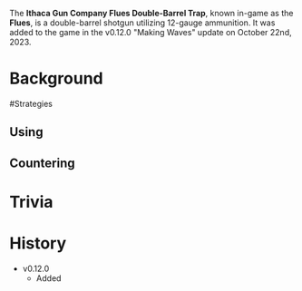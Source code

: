 The **Ithaca Gun Company Flues Double-Barrel Trap**, known in-game as the **Flues**, is a double-barrel shotgun utilizing 12-gauge ammunition. It was added to the game in the v0.12.0 "Making Waves" update on October 22nd, 2023.

# Background

#Strategies
## Using

## Countering

# Trivia

# History
- v0.12.0
  - Added
